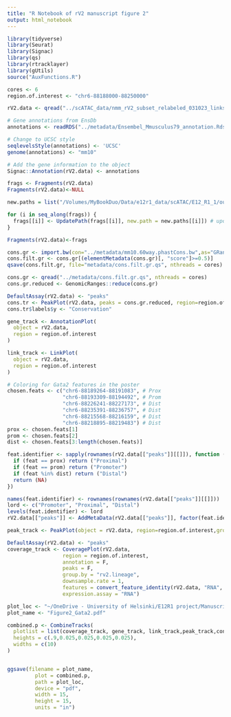 ```yaml
---
title: "R Notebook of rV2 manuscript figure 2"
output: html_notebook
---
```


```r
library(tidyverse)
library(Seurat)
library(Signac)
library(qs)
library(rtracklayer)
library(gUtils)
source("AuxFunctions.R")
```

```r
cores <- 6
region.of.interest <- "chr6-88188000-88250000"
```

```r
rV2.data <- qread("../scATAC_data/nmm_rV2_subset_relabeled_031023_links.qs", nthreads = cores)
```

```r
# Gene annotations from EnsDb
annotations <- readRDS("../metadata/Ensembel_Mmusculus79_annotation.Rds")

# Change to UCSC style
seqlevelsStyle(annotations) <- 'UCSC'
genome(annotations) <- "mm10"

# Add the gene information to the object
Signac::Annotation(rV2.data) <- annotations
```

```r
frags <- Fragments(rV2.data)
Fragments(rV2.data)<-NULL

new.paths = list("/Volumes/MyBookDuo/Data/e12r1_data/scATAC/E12_R1_1/outs/fragments.filtered.tsv.gz","/Volumes/MyBookDuo/Data/e12r1_data/scATAC/E12_R1_2/outs/fragments.filtered.tsv.gz")

for (i in seq_along(frags)) {
  frags[[i]] <- UpdatePath(frags[[i]], new.path = new.paths[[i]]) # update path
}

Fragments(rV2.data)<-frags
```

```r
cons.gr <- import.bw(con="../metadata/mm10.60way.phastCons.bw",as="GRanges")
cons.filt.gr <- cons.gr[(elementMetadata(cons.gr)[, "score"]>=0.5)]
qsave(cons.filt.gr, file="metadata/cons.filt.gr.qs", nthreads = cores)
```
```r
cons.gr <- qread("../metadata/cons.filt.gr.qs", nthreads = cores)
cons.gr.reduced <- GenomicRanges::reduce(cons.gr)
```

```r
DefaultAssay(rV2.data) <- "peaks"
cons.tr <- PeakPlot(rV2.data, peaks = cons.gr.reduced, region=region.of.interest, color="darkgreen")
cons.tr$labels$y <- "Conservation"
```

```r
gene_track <- AnnotationPlot(
  object = rV2.data,
  region = region.of.interest
)
```

```r
link_track <- LinkPlot(
  object = rV2.data,
  region = region.of.interest
)
```


```r
# Coloring for Gata2 features in the poster
chosen.feats <- c("chr6-88189264-88191083", # Prox
                  "chr6-88193309-88194492", # Prom
                  "chr6-88226241-88227173", # Dist
                  "chr6-88235391-88236757", # Dist
                  "chr6-88215568-88216159", # Dist
                  "chr6-88218895-88219483") # Dist
prox <- chosen.feats[1]
prom <- chosen.feats[2]
dist <- chosen.feats[3:length(chosen.feats)]

feat.identifier <- sapply(rownames(rV2.data[["peaks"]][[]]), function (feat) {
  if (feat == prox) return ("Proximal")
  if (feat == prom) return ("Promoter")
  if (feat %in% dist) return ("Distal")
  return (NA)
})

names(feat.identifier) <- rownames(rownames(rV2.data[["peaks"]][[]]))
lord <- c("Promoter", "Proximal", "Distal")
levels(feat.identifier) <- lord
rV2.data[["peaks"]] <- AddMetaData(rV2.data[["peaks"]], factor(feat.identifier, levels = lord), "Regulatory_elements")
```


```r
peak_track <- PeakPlot(object = rV2.data, region=region.of.interest,group.by = "Regulatory_elements")
```

```r
DefaultAssay(rV2.data) <- "peaks"
coverage_track <- CoveragePlot(rV2.data, 
                  region = region.of.interest, 
                  annotation = F, 
                  peaks = F, 
                  group.by = "rv2.lineage", 
                  downsample.rate = 1, 
                  features = convert_feature_identity(rV2.data, "RNA", "Gata2"), 
                  expression.assay = "RNA")
```

```r
plot_loc <- "~/OneDrive - University of Helsinki/E12R1 project/Manuscript I - Regulation of Tal1 dependent rV2 lineage bifurcation/Figures/plots/Fig2/"
plot_name <- "Figure2_Gata2.pdf"

combined.p <- CombineTracks(
  plotlist = list(coverage_track, gene_track, link_track,peak_track,cons.tr),
  heights = c(.9,0.025,0.025,0.025,0.025),
  widths = c(10)
)


ggsave(filename = plot_name,
         plot = combined.p,
         path = plot_loc,
         device = "pdf",
         width = 15,
         height = 15,
         units = "in")

```

```r

```

